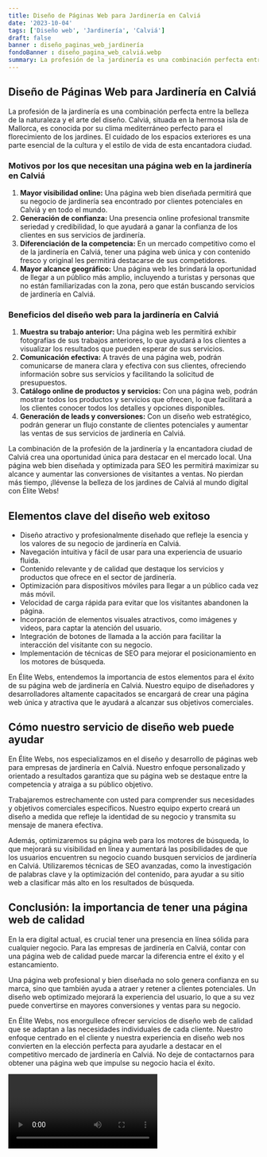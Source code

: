 ```yaml
---
title: Diseño de Páginas Web para Jardinería en Calviá
date: '2023-10-04'
tags: ['Diseño web', 'Jardinería', 'Calviá']
draft: false
banner : diseño_paginas_web_jardinería
fondoBanner : diseño_pagina_web_calviá.webp
summary: La profesión de la jardinería es una combinación perfecta entre la belleza de la naturaleza y el arte del diseño. Calviá, situada en la hermosa isla de Mallorca, es conocida por su clima mediterráneo perfecto para el florecimiento de los jardines. El cuidado de los espacios exteriores es una parte esencial de la cultura y el estilo de vida de esta encantadora ciudad.
---
```


## Diseño de Páginas Web para Jardinería en Calviá

La profesión de la jardinería es una combinación perfecta entre la belleza de la naturaleza y el arte del diseño. Calviá, situada en la hermosa isla de Mallorca, es conocida por su clima mediterráneo perfecto para el florecimiento de los jardines. El cuidado de los espacios exteriores es una parte esencial de la cultura y el estilo de vida de esta encantadora ciudad.

### Motivos por los que necesitan una página web en la jardinería en Calviá

1. **Mayor visibilidad online:** Una página web bien diseñada permitirá que su negocio de jardinería sea encontrado por clientes potenciales en Calviá y en todo el mundo. 
2. **Generación de confianza:** Una presencia online profesional transmite seriedad y credibilidad, lo que ayudará a ganar la confianza de los clientes en sus servicios de jardinería.
3. **Diferenciación de la competencia:** En un mercado competitivo como el de la jardinería en Calviá, tener una página web única y con contenido fresco y original les permitirá destacarse de sus competidores.
4. **Mayor alcance geográfico:** Una página web les brindará la oportunidad de llegar a un público más amplio, incluyendo a turistas y personas que no están familiarizadas con la zona, pero que están buscando servicios de jardinería en Calviá.

### Beneficios del diseño web para la jardinería en Calviá

1. **Muestra su trabajo anterior:** Una página web les permitirá exhibir fotografías de sus trabajos anteriores, lo que ayudará a los clientes a visualizar los resultados que pueden esperar de sus servicios.
2. **Comunicación efectiva:** A través de una página web, podrán comunicarse de manera clara y efectiva con sus clientes, ofreciendo información sobre sus servicios y facilitando la solicitud de presupuestos.
3. **Catálogo online de productos y servicios:** Con una página web, podrán mostrar todos los productos y servicios que ofrecen, lo que facilitará a los clientes conocer todos los detalles y opciones disponibles.
4. **Generación de leads y conversiones:** Con un diseño web estratégico, podrán generar un flujo constante de clientes potenciales y aumentar las ventas de sus servicios de jardinería en Calviá.

La combinación de la profesión de la jardinería y la encantadora ciudad de Calviá crea una oportunidad única para destacar en el mercado local. Una página web bien diseñada y optimizada para SEO les permitirá maximizar su alcance y aumentar las conversiones de visitantes a ventas. No pierdan más tiempo, ¡llévense la belleza de los jardines de Calviá al mundo digital con Élite Webs!

<GifSeo />

<Cta />

## Elementos clave del diseño web exitoso

- Diseño atractivo y profesionalmente diseñado que refleje la esencia y los valores de su negocio de jardinería en Calviá.
- Navegación intuitiva y fácil de usar para una experiencia de usuario fluida.
- Contenido relevante y de calidad que destaque los servicios y productos que ofrece en el sector de jardinería.
- Optimización para dispositivos móviles para llegar a un público cada vez más móvil.
- Velocidad de carga rápida para evitar que los visitantes abandonen la página.
- Incorporación de elementos visuales atractivos, como imágenes y videos, para captar la atención del usuario.
- Integración de botones de llamada a la acción para facilitar la interacción del visitante con su negocio.
- Implementación de técnicas de SEO para mejorar el posicionamiento en los motores de búsqueda.

En Élite Webs, entendemos la importancia de estos elementos para el éxito de su página web de jardinería en Calviá. Nuestro equipo de diseñadores y desarrolladores altamente capacitados se encargará de crear una página web única y atractiva que le ayudará a alcanzar sus objetivos comerciales.

## Cómo nuestro servicio de diseño web puede ayudar

En Élite Webs, nos especializamos en el diseño y desarrollo de páginas web para empresas de jardinería en Calviá. Nuestro enfoque personalizado y orientado a resultados garantiza que su página web se destaque entre la competencia y atraiga a su público objetivo.

Trabajaremos estrechamente con usted para comprender sus necesidades y objetivos comerciales específicos. Nuestro equipo experto creará un diseño a medida que refleje la identidad de su negocio y transmita su mensaje de manera efectiva.

Además, optimizaremos su página web para los motores de búsqueda, lo que mejorará su visibilidad en línea y aumentará las posibilidades de que los usuarios encuentren su negocio cuando busquen servicios de jardinería en Calviá. Utilizaremos técnicas de SEO avanzadas, como la investigación de palabras clave y la optimización del contenido, para ayudar a su sitio web a clasificar más alto en los resultados de búsqueda.

## Conclusión: la importancia de tener una página web de calidad

En la era digital actual, es crucial tener una presencia en línea sólida para cualquier negocio. Para las empresas de jardinería en Calviá, contar con una página web de calidad puede marcar la diferencia entre el éxito y el estancamiento.

Una página web profesional y bien diseñada no solo genera confianza en su marca, sino que también ayuda a atraer y retener a clientes potenciales. Un diseño web optimizado mejorará la experiencia del usuario, lo que a su vez puede convertirse en mayores conversiones y ventas para su negocio.

En Élite Webs, nos enorgullece ofrecer servicios de diseño web de calidad que se adaptan a las necesidades individuales de cada cliente. Nuestro enfoque centrado en el cliente y nuestra experiencia en diseño web nos convierten en la elección perfecta para ayudarle a destacar en el competitivo mercado de jardinería en Calviá. No deje de contactarnos para obtener una página web que impulse su negocio hacia el éxito.

<Video />

<CtaBot job='Jardinería' city='Calviá'/>

<Gmaps query='Calviá+españa+maps' />